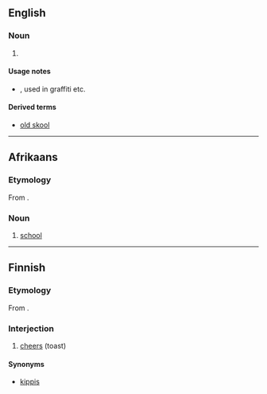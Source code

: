 ==English==

===Noun===
{{en-noun}}

# {{misspelling of|school|lang=en}}

====Usage notes====
* {{w|Sensational spelling}}, used in graffiti etc.

====Derived terms====
* [[old skool]]

----

==Afrikaans==

===Etymology===
From {{etyl|nl|af}} {{m|nl|school}}.

===Noun===
{{af-noun|skole}}

# [[school]]

----

==Finnish==

===Etymology===
From {{etyl|sv|fi}} {{m|sv|skål}}.

===Interjection===
{{head|fi|interjection|head=skool!}}

# [[cheers]] (toast)

====Synonyms====
* [[kippis]]